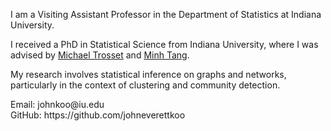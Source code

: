 I am a Visiting Assistant Professor in the Department of Statistics at Indiana University. 

I received a PhD in Statistical Science from Indiana University, where I was advised by [Michael Trosset](https://mtrosset.pages.iu.edu/) and [Minh Tang](https://minh-tang.github.io/). 

My research involves statistical inference on graphs and networks, particularly in the context of clustering and community detection.

Email: johnkoo@iu.edu  
GitHub: https://github.com/johneverettkoo